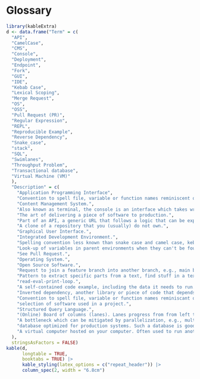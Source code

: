 # Glossary {.unnumbered}

```r
library(kableExtra)
d <- data.frame("Term" = c(
  "API",
  "CamelCase",
  "CMS",
  "Console",
  "Deployment",
  "Endpoint",
  "Fork",
  "GUI",
  "IDE",
  "Kebab Case",
  "Lexical Scoping",
  "Merge Request",
  "OS",
  "OSS",
  "Pull Request (PR)",
  "Regular Expression",
  "REPL",
  "Reproducible Example",
  "Reverse Dependency",
  "Snake_case",
  "stack",
  "SQL",
  "Swimlanes",
  "Throughput Problem",
  "Transactional database",
  "Virtual Machine (VM)"
  ),
  "Description" = c(
    "Application Programming Interface",
    "Convention to spell file, variable or function names reminiscent of a camel, e.g., doSomething().",
    "Content Management System.",
    "Also known as terminal, the console is an interface which takes written user commands. Bash is one of the most popular terminals on OS level, but scripting languages like Python and R have consoles to communicate with their interpreter,too.",
    "The art of delivering a piece of software to production.",
    "Part of an API, a generic URL that follows a logic that can be exploited to automate machine-to-machine data exchange.",
    "A clone of a repository that you (usually) do not own.",
    "Graphical User Interface.",
    "Integrated Development Environment.",
    "Spelling convention less known than snake case and camel case, kebap case looks like this: my-super-folder.",
    "Look-up of variables in parent environments when they can't be found in the current environment. Be aware that this is the default behavior of R.",
    "See Pull Request.",
    "Operating System.",
    "Open Source Software.",
    "Request to join a feature branch into another branch, e.g., main branch. Sometimes it's also called merge request.",
    "Pattern to extract specific parts from a text, find stuff in a text.",
    "read-eval-print-loop.",
    "A self-contained code example, including the data it needs to run.",
    "Inverted dependency, another library or piece of code that depends on the code at hand.",
    "Convention to spell file, variable or function names reminiscant of a snake, e.g., do_something().",
    "selection of software used in a project.",
    "Structured Query Language.",
    "(Online) Board of columns (lanes). Lanes progress from from left to right and carry issues.",
    "A bottleneck which can be mitigated by parallelization, e.g., multiple containers running in parallel.",
    "database optimized for production systems. Such a database is good at reading and writing individual rows without affecting the other and while taking care of data integrity.",
    "A virtual computer hosted on your computer. Often used to run another OS inside your main OS for testing purposes."
  ),
  stringsAsFactors = FALSE)
kable(d,
      longtable = TRUE,
      booktabs = TRUE) |>
      kable_styling(latex_options = c("repeat_header")) |>
      column_spec(2, width = "6.8cm")

```


<!-- ## Testing --> 




















